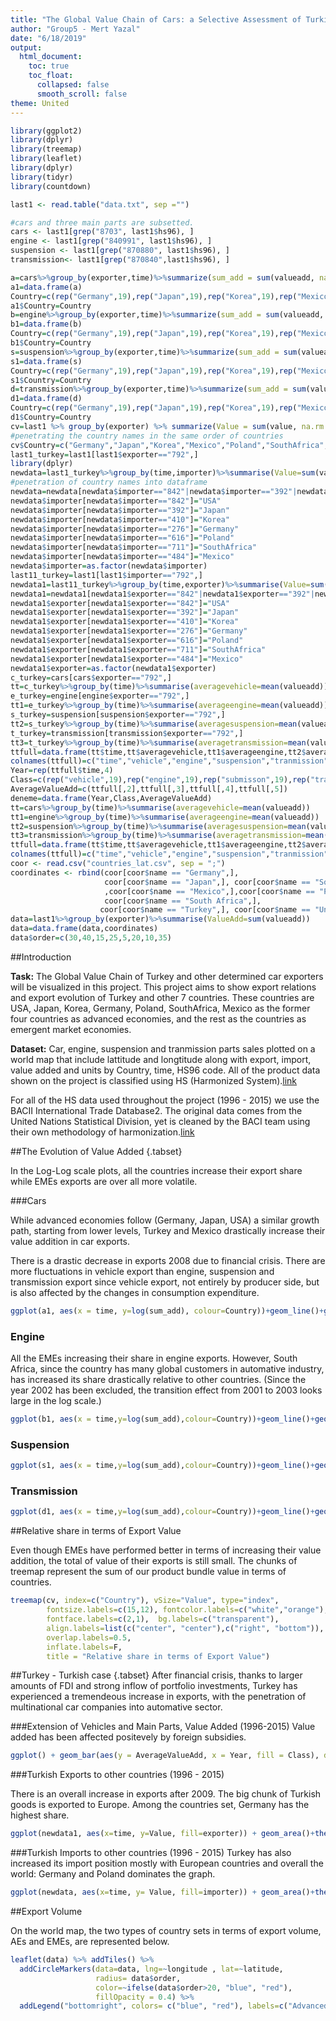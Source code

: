 ```yaml
---
title: "The Global Value Chain of Cars: a Selective Assessment of Turkish Case and Other Countries"
author: "Group5 - Mert Yazal"
date: "6/18/2019"
output: 
  html_document:
    toc: true
    toc_float: 
      collapsed: false
      smooth_scroll: false
theme: United
---
```



```r
library(ggplot2)
library(dplyr)
library(treemap)
library(leaflet)
library(dplyr)
library(tidyr)
library(countdown)
```

```r
last1 <- read.table("data.txt", sep ="")

#cars and three main parts are subsetted.
cars <- last1[grep("8703", last1$hs96), ]
engine <- last1[grep("840991", last1$hs96), ]
suspension <- last1[grep("870880", last1$hs96), ]
transmission<- last1[grep("870840",last1$hs96), ]

a=cars%>%group_by(exporter,time)%>%summarize(sum_add = sum(valueadd, na.rm = TRUE))
a1=data.frame(a)
Country=c(rep("Germany",19),rep("Japan",19),rep("Korea",19),rep("Mexico",19),rep("Poland",19),rep("SouthAfrica",19),rep("Turkey",19),rep("USA",19))
a1$Country=Country
b=engine%>%group_by(exporter,time)%>%summarize(sum_add = sum(valueadd, na.rm = TRUE))
b1=data.frame(b)
Country=c(rep("Germany",19),rep("Japan",19),rep("Korea",19),rep("Mexico",19),rep("Poland",19),rep("SouthAfrica",19),rep("Turkey",19),rep("USA",19))
b1$Country=Country
s=suspension%>%group_by(exporter,time)%>%summarize(sum_add = sum(valueadd, na.rm = TRUE))
s1=data.frame(s)
Country=c(rep("Germany",19),rep("Japan",19),rep("Korea",19),rep("Mexico",19),rep("Poland",19),rep("SouthAfrica",19),rep("Turkey",19),rep("USA",19))
s1$Country=Country
d=transmission%>%group_by(exporter,time)%>%summarize(sum_add = sum(valueadd, na.rm = TRUE))
d1=data.frame(d)
Country=c(rep("Germany",19),rep("Japan",19),rep("Korea",19),rep("Mexico",19),rep("Poland",19),rep("SouthAfrica",19),rep("Turkey",19),rep("USA",19))
d1$Country=Country
cv=last1 %>% group_by(exporter) %>% summarize(Value = sum(value, na.rm = TRUE))
#penetrating the country names in the same order of countries
cv$Country=c("Germany","Japan","Korea","Mexico","Poland","SouthAfrica","Turkey","USA")
last1_turkey=last1[last1$exporter=="792",]
library(dplyr)
newdata=last1_turkey%>%group_by(time,importer)%>%summarise(Value=sum(value))
#penetration of country names into dataframe
newdata=newdata[newdata$importer=="842"|newdata$importer=="392"|newdata$importer=="410"|newdata$importer=="276"|newdata$importer=="616"|newdata$importer=="711"|newdata$importer=="484",]
newdata$importer[newdata$importer=="842"]="USA"
newdata$importer[newdata$importer=="392"]="Japan"
newdata$importer[newdata$importer=="410"]="Korea"
newdata$importer[newdata$importer=="276"]="Germany"
newdata$importer[newdata$importer=="616"]="Poland"
newdata$importer[newdata$importer=="711"]="SouthAfrica"
newdata$importer[newdata$importer=="484"]="Mexico"
newdata$importer=as.factor(newdata$importer)
last11_turkey=last1[last1$importer=="792",]
newdata1=last11_turkey%>%group_by(time,exporter)%>%summarise(Value=sum(value))
newdata1=newdata1[newdata1$exporter=="842"|newdata1$exporter=="392"|newdata1$exporter=="410"|newdata1$exporter=="276"|newdata1$exporter=="616"|newdata1$exporter=="711"|newdata1$exporter=="484",]
newdata1$exporter[newdata1$exporter=="842"]="USA"
newdata1$exporter[newdata1$exporter=="392"]="Japan"
newdata1$exporter[newdata1$exporter=="410"]="Korea"
newdata1$exporter[newdata1$exporter=="276"]="Germany"
newdata1$exporter[newdata1$exporter=="616"]="Poland"
newdata1$exporter[newdata1$exporter=="711"]="SouthAfrica"
newdata1$exporter[newdata1$exporter=="484"]="Mexico"
newdata1$exporter=as.factor(newdata1$exporter)
c_turkey=cars[cars$exporter=="792",]
tt=c_turkey%>%group_by(time)%>%summarise(averagevehicle=mean(valueadd))
e_turkey=engine[engine$exporter=="792",]
tt1=e_turkey%>%group_by(time)%>%summarise(averageengine=mean(valueadd))
s_turkey=suspension[suspension$exporter=="792",]
tt2=s_turkey%>%group_by(time)%>%summarise(averagesuspension=mean(valueadd))
t_turkey=transmission[transmission$exporter=="792",]
tt3=t_turkey%>%group_by(time)%>%summarise(averagetransmission=mean(valueadd))
ttfull=data.frame(tt$time,tt$averagevehicle,tt1$averageengine,tt2$averagesuspension,tt3$averagetransmission)
colnames(ttfull)=c("time","vehicle","engine","suspension","tranmission")
Year=rep(ttfull$time,4)
Class=c(rep("vehicle",19),rep("engine",19),rep("submisson",19),rep("transmisson",19))
AverageValueAdd=c(ttfull[,2],ttfull[,3],ttfull[,4],ttfull[,5])
deneme=data.frame(Year,Class,AverageValueAdd)
tt=cars%>%group_by(time)%>%summarise(averagevehicle=mean(valueadd))
tt1=engine%>%group_by(time)%>%summarise(averageengine=mean(valueadd))
tt2=suspension%>%group_by(time)%>%summarise(averagesuspension=mean(valueadd))
tt3=transmission%>%group_by(time)%>%summarise(averagetransmission=mean(valueadd))
ttfull=data.frame(tt$time,tt$averagevehicle,tt1$averageengine,tt2$averagesuspension,tt3$averagetransmission)
colnames(ttfull)=c("time","vehicle","engine","suspension","tranmission")
coor <- read.csv("countries_lat.csv", sep = ";")
coordinates <- rbind(coor[coor$name == "Germany",],
                     coor[coor$name == "Japan",], coor[coor$name == "South Korea",]
                     ,coor[coor$name == "Mexico",],coor[coor$name == "Poland",],
                     coor[coor$name == "South Africa",],
                    coor[coor$name == "Turkey",], coor[coor$name == "United States",])
data=last1%>%group_by(exporter)%>%summarise(ValueAdd=sum(valueadd))
data=data.frame(data,coordinates)
data$order=c(30,40,15,25,5,20,10,35)

```


##Introduction

**Task:** The Global Value Chain of Turkey and other determined car exporters will be visualized in this project. This project aims to show export relations and export evolution of Turkey and other 7 countries. These countries are USA, Japan, Korea, Germany, Poland, SouthAfrica, Mexico as the former four countries as advanced economies, and the rest as the countries as emergent market economies. 
  
**Dataset:** Car, engine, suspension and tranmission parts sales plotted on a world map that include lattitude and longtitude along with export, import, value added and units by Country, time, HS96 code. All of the product data shown on the project is classified using HS (Harmonized System).[link](https://unstats.un.org/unsd/tradekb/Knowledgebase/50018/Harmonized-Commodity-Description-and-Coding-Systems-HS)

For all of the HS data used throughout the project (1996 - 2015) we use the BACII International Trade Database2. The original data comes from the United Nations Statistical Division, yet is cleaned by the BACI team using their own methodology of harmonization.[link](http://www.cepii.fr/CEPII/fr/publications/wp/abstract.asp?NoDoc=2726)


##The Evolution of Value Added {.tabset}

In the Log-Log scale plots, all the countries increase their export share while EMEs exports are over all more volatile. 

###Cars

While advanced economies follow (Germany, Japan, USA) a similar growth path, starting from lower levels, Turkey and Mexico drastically increase their value addition in car exports.

There is a drastic decrease in exports 2008 due to financial crisis. There are more fluctuations in vehicle export than engine, suspension and transmission export since vehicle export, not entirely by producer side, but is also affected by the changes in consumption expenditure.

```r
ggplot(a1, aes(x = time, y=log(sum_add), colour=Country))+geom_line()+geom_point()+theme_bw()+xlab("Time")+ylab("Logarithm of Value Added")+labs(title="Evolution of Value Added of Selected Countries: Vehicles (1996 - 2015)", subtitle = "In thousand Dollars", caption = "Source: BACI World Trade Database 2017") 
```

### Engine 

All the EMEs increasing their share in engine exports. However, South Africa, since the country has many global customers in automative industry, has increased its share drastically relative to other countries. (Since the year 2002 has been excluded, the transition effect from 2001 to 2003 looks large in the log scale.)
```r

ggplot(b1, aes(x = time,y=log(sum_add),colour=Country))+geom_line()+geom_point()+theme_bw()+xlab("Time")+ylab("Logarithm of Value Added")+labs(title="Evolution of Value Added of Selected Countries: Engine (1996 - 2015)", subtitle = "In thousand Dollars", caption = "Source: BACI World Trade Database 2017")
```



### Suspension

```r

ggplot(s1, aes(x = time,y=log(sum_add),colour=Country))+geom_line()+geom_point()+theme_bw()+xlab("Time")+ylab("Logarithm of Value Added")+labs(title="Evolution of Value Added of Selected Countries: Suspension (1996 - 2015)", subtitle = "In thousand Dollars", caption = "Source: BACI World Trade Database 2017")

```

### Transmission

```r

ggplot(d1, aes(x = time,y=log(sum_add),colour=Country))+geom_line()+geom_point()+theme_bw()+xlab("Time")+ylab("Logarithm of Value Added")+labs(title="Evolution of Value Added of Selected Countries: (1996 - 2015)", subtitle = "In thousand Dollars", caption = "Source: BACI World Trade Database 2017")


```

##Relative share in terms of Export Value

Even though EMEs have performed better in terms of increasing their value addition, the total of value of their exports is still small.
The chunks of treemap represent the sum of our product bundle value in terms of countries. 

```r
treemap(cv, index=c("Country"), vSize="Value", type="index",
        fontsize.labels=c(15,12), fontcolor.labels=c("white","orange"), 
        fontface.labels=c(2,1),  bg.labels=c("transparent"), 
        align.labels=list(c("center", "center"),c("right", "bottom")),
        overlap.labels=0.5, 
        inflate.labels=F, 
        title = "Relative share in terms of Export Value")
```

##Turkey - Turkish case {.tabset}
After financial crisis, thanks to larger amounts of FDI and strong inflow of portfolio investments, Turkey has experienced a tremendeous increase in exports, with the penetration of multinational car companies into automative sector.

###Extension of Vehicles and Main Parts, Value Added (1996-2015)
Value added has been affected positevely by foreign subsidies.

```r
ggplot() + geom_bar(aes(y = AverageValueAdd, x = Year, fill = Class), data = deneme,stat="identity")+theme_bw()+coord_flip()+labs(title="Extension of Vehicles and Main Parts", subtitle = "In Dollars", caption = "Source: BACI World Trade Database 2017")
```

###Turkish Exports to other countries (1996 - 2015)

There is an overall increase in exports after 2009. The big chunk of Turkish goods is exported to Europe. Among the countries set, Germany has the highest share.
```r
ggplot(newdata1, aes(x=time, y=Value, fill=exporter)) + geom_area()+theme_bw()+labs(title="Turkish Exports to other countries (1996 - 2015)", subtitle = "In thousand Dollars", caption = "Source: BACI World Trade Database 2017")
```

###Turkish Imports to other countries (1996 - 2015)
Turkey has also increased its import position mostly with European countries and overall the world: Germany and Poland dominates the graph. 

```r
ggplot(newdata, aes(x=time, y= Value, fill=importer)) + geom_area()+theme_bw()+labs(title="Turkish Imports to other countries (1996 - 2015)", subtitle = "In thousand Dollars", caption = "Source: BACI World Trade Database 2017")
```



##Export Volume

On the world map, the two types of country sets in terms of export volume, AEs and EMEs, are represented below. 

```r
leaflet(data) %>% addTiles() %>% 
  addCircleMarkers(data=data, lng=~longitude , lat=~latitude, 
                   radius= data$order,
                   color=~ifelse(data$order>20, "blue", "red"),
                   fillOpacity = 0.4) %>%
  addLegend("bottomright", colors= c("blue", "red"), labels=c("Advanced Economies", "EME"), title="Country Sets")

````

